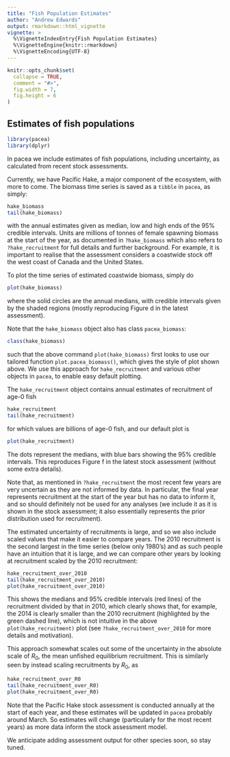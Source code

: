 ```yaml
---
title: "Fish Population Estimates"
author: "Andrew Edwards"
output: rmarkdown::html_vignette
vignette: >
  %\VignetteIndexEntry{Fish Population Estimates}
  %\VignetteEngine{knitr::rmarkdown}
  %\VignetteEncoding{UTF-8}
---
```


```r
knitr::opts_chunk$set(
  collapse = TRUE,
  comment = "#>",
  fig.width = 7,
  fig.height = 6
)
```

## Estimates of fish populations

```r
library(pacea)
library(dplyr)
```

In pacea we include estimates of fish populations, including uncertainty, as calculated from recent
stock assessments.

Currently, we have Pacific Hake, a major component of the ecosystem, with more
to come. The biomass time series is saved as a `tibble` in `pacea`, as simply:
```r
hake_biomass
tail(hake_biomass)
```
with the annual estimates given as median, low and high ends of the 95% credible
intervals. Units are millions of tonnes of female spawning biomass at the start
of the year, as documented in `?hake_biomass` which also refers to
`?hake_recruitment` for full details and further background. For example, it is important to
realise that the assessment considers a coastwide stock off the west coast of
Canada and the United States.

To plot the time series of estimated coastwide biomass,
simply do
```r
plot(hake_biomass)
```

where the solid circles are the annual medians, with credible intervals given by
the shaded regions (mostly reproducing Figure d in the latest assessment).

Note that the `hake_biomass` object also has class `pacea_biomass`:
```r
class(hake_biomass)
```
such that the above command `plot(hake_biomass)` first looks to use our tailored function
`plot.pacea_biomass()`, which gives the style of plot shown above. We use this
approach for `hake_recruitment` and various other objects in `pacea`, to enable
easy default plotting.

The `hake_recruitment` object contains annual estimates of recruitment of age-0
fish
```r
hake_recruitment
tail(hake_recruitment)
```
for which values are billions of age-0 fish, and our default plot is
```r
plot(hake_recruitment)
```

The dots represent the medians, with blue bars showing the 95% credible intervals.
This reproduces Figure f in the latest stock assessment (without some extra
details).

Note that, as mentioned in `?hake_recruitment` the most recent few years are
very uncertain as they are not informed by data. In particular, the final year
represents recruitment at the start of the year but has no data to inform it,
and so should definitely not be used for any analyses (we include it as it is
shown in the stock assessment; it also essentially represents the prior distribution used for recruitment).

The estimated uncertainty of recruitments is large, and so we also include
scaled values that make it easier to compare years. The 2010 recruitment is the
second largest in the time series (below only 1980's) and as such people have an
intuition that it is large, and we can compare other years by looking at
recruitment scaled by the 2010 recruitment:
```r
hake_recruitment_over_2010
tail(hake_recruitment_over_2010)
plot(hake_recruitment_over_2010)
```

This shows the medians and 95% credible intervals (red lines) of the recruitment
divided by that in 2010, which clearly shows that, for example, the 2014 is
clearly smaller than the 2010 recruitment (highlighted by the green dashed
line), which is not intuitive in the above `plot(hake_recruitment)` plot (see
`?hake_recruitment_over_2010` for more details and motivation).

This approach
somewhat scales out some of the uncertainty in the absolute scale of $R_0$, the
mean unfished equilibrium recruitment. This is similarly seen by instead scaling
recruitments by $R_0$, as
```r
hake_recruitment_over_R0
tail(hake_recruitment_over_R0)
plot(hake_recruitment_over_R0)
```

Note that the Pacific Hake stock assessment is conducted annually at the start of each year,
and these estimates will be updated in `pacea` probably around March. So
estimates will change (particularly for the most recent years) as more data
inform the stock assessment model.

We anticipate adding assessment output for other species soon,
so stay tuned.
